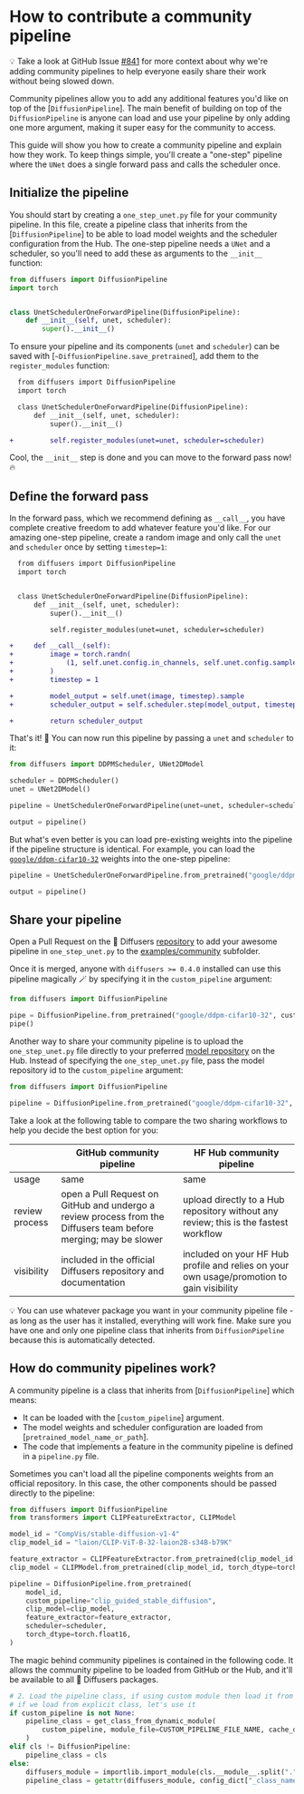 <!--Copyright 2023 The HuggingFace Team. All rights reserved.

Licensed under the Apache License, Version 2.0 (the "License"); you may not use this file except in compliance with
the License. You may obtain a copy of the License at

http://www.apache.org/licenses/LICENSE-2.0

Unless required by applicable law or agreed to in writing, software distributed under the License is distributed on
an "AS IS" BASIS, WITHOUT WARRANTIES OR CONDITIONS OF ANY KIND, either express or implied. See the License for the
specific language governing permissions and limitations under the License.
-->

# How to contribute a community pipeline

<Tip>

💡 Take a look at GitHub Issue [#841](https://github.com/huggingface/diffusers/issues/841) for more context about why we're adding community pipelines to help everyone easily share their work without being slowed down.

</Tip>

Community pipelines allow you to add any additional features you'd like on top of the [`DiffusionPipeline`]. The main benefit of building on top of the `DiffusionPipeline` is anyone can load and use your pipeline by only adding one more argument, making it super easy for the community to access.

This guide will show you how to create a community pipeline and explain how they work. To keep things simple, you'll create a "one-step" pipeline where the `UNet` does a single forward pass and calls the scheduler once.

## Initialize the pipeline

You should start by creating a `one_step_unet.py` file for your community pipeline. In this file, create a pipeline class that inherits from the [`DiffusionPipeline`] to be able to load model weights and the scheduler configuration from the Hub. The one-step pipeline needs a `UNet` and a scheduler, so you'll need to add these as arguments to the `__init__` function:

```python
from diffusers import DiffusionPipeline
import torch


class UnetSchedulerOneForwardPipeline(DiffusionPipeline):
    def __init__(self, unet, scheduler):
        super().__init__()
```

To ensure your pipeline and its components (`unet` and `scheduler`) can be saved with [`~DiffusionPipeline.save_pretrained`], add them to the `register_modules` function:

```diff
  from diffusers import DiffusionPipeline
  import torch

  class UnetSchedulerOneForwardPipeline(DiffusionPipeline):
      def __init__(self, unet, scheduler):
          super().__init__()

+         self.register_modules(unet=unet, scheduler=scheduler)
```

Cool, the `__init__` step is done and you can move to the forward pass now! 🔥 

## Define the forward pass

In the forward pass, which we recommend defining as `__call__`, you have complete creative freedom to add whatever feature you'd like. For our amazing one-step pipeline, create a random image and only call the `unet` and `scheduler` once by setting `timestep=1`:

```diff
  from diffusers import DiffusionPipeline
  import torch


  class UnetSchedulerOneForwardPipeline(DiffusionPipeline):
      def __init__(self, unet, scheduler):
          super().__init__()

          self.register_modules(unet=unet, scheduler=scheduler)

+     def __call__(self):
+         image = torch.randn(
+             (1, self.unet.config.in_channels, self.unet.config.sample_size, self.unet.config.sample_size),
+         )
+         timestep = 1

+         model_output = self.unet(image, timestep).sample
+         scheduler_output = self.scheduler.step(model_output, timestep, image).prev_sample

+         return scheduler_output
```

That's it! 🚀 You can now run this pipeline by passing a `unet` and `scheduler` to it:

```python
from diffusers import DDPMScheduler, UNet2DModel

scheduler = DDPMScheduler()
unet = UNet2DModel()

pipeline = UnetSchedulerOneForwardPipeline(unet=unet, scheduler=scheduler)

output = pipeline()
```

But what's even better is you can load pre-existing weights into the pipeline if the pipeline structure is identical. For example, you can load the [`google/ddpm-cifar10-32`](https://huggingface.co/google/ddpm-cifar10-32) weights into the one-step pipeline:

```python
pipeline = UnetSchedulerOneForwardPipeline.from_pretrained("google/ddpm-cifar10-32")

output = pipeline()
```

## Share your pipeline

Open a Pull Request on the 🧨 Diffusers [repository](https://github.com/huggingface/diffusers) to add your awesome pipeline in `one_step_unet.py` to the [examples/community](https://github.com/huggingface/diffusers/tree/main/examples/community) subfolder.

Once it is merged, anyone with `diffusers >= 0.4.0` installed can use this pipeline magically 🪄 by specifying it in the `custom_pipeline` argument:

```python
from diffusers import DiffusionPipeline

pipe = DiffusionPipeline.from_pretrained("google/ddpm-cifar10-32", custom_pipeline="one_step_unet")
pipe()
```

Another way to share your community pipeline is to upload the `one_step_unet.py` file directly to your preferred [model repository](https://huggingface.co/docs/hub/models-uploading) on the Hub. Instead of specifying the `one_step_unet.py` file, pass the model repository id to the `custom_pipeline` argument:

```python
from diffusers import DiffusionPipeline

pipeline = DiffusionPipeline.from_pretrained("google/ddpm-cifar10-32", custom_pipeline="stevhliu/one_step_unet")
```

Take a look at the following table to compare the two sharing workflows to help you decide the best option for you:

|                | GitHub community pipeline                                                                                        | HF Hub community pipeline                                                                 |
|----------------|------------------------------------------------------------------------------------------------------------------|-------------------------------------------------------------------------------------------|
| usage          | same                                                                                                             | same                                                                                      |
| review process | open a Pull Request on GitHub and undergo a review process from the Diffusers team before merging; may be slower | upload directly to a Hub repository without any review; this is the fastest workflow      |
| visibility     | included in the official Diffusers repository and documentation                                                  | included on your HF Hub profile and relies on your own usage/promotion to gain visibility |

<Tip>

💡 You can use whatever package you want in your community pipeline file - as long as the user has it installed, everything will work fine. Make sure you have one and only one pipeline class that inherits from `DiffusionPipeline` because this is automatically detected.

</Tip>

## How do community pipelines work?

A community pipeline is a class that inherits from [`DiffusionPipeline`] which means:

- It can be loaded with the [`custom_pipeline`] argument.
- The model weights and scheduler configuration are loaded from [`pretrained_model_name_or_path`].
- The code that implements a feature in the community pipeline is defined in a `pipeline.py` file.

Sometimes you can't load all the pipeline components weights from an official repository. In this case, the other components should be passed directly to the pipeline:

```python
from diffusers import DiffusionPipeline
from transformers import CLIPFeatureExtractor, CLIPModel

model_id = "CompVis/stable-diffusion-v1-4"
clip_model_id = "laion/CLIP-ViT-B-32-laion2B-s34B-b79K"

feature_extractor = CLIPFeatureExtractor.from_pretrained(clip_model_id)
clip_model = CLIPModel.from_pretrained(clip_model_id, torch_dtype=torch.float16)

pipeline = DiffusionPipeline.from_pretrained(
    model_id,
    custom_pipeline="clip_guided_stable_diffusion",
    clip_model=clip_model,
    feature_extractor=feature_extractor,
    scheduler=scheduler,
    torch_dtype=torch.float16,
)
```

The magic behind community pipelines is contained in the following code. It allows the community pipeline to be loaded from GitHub or the Hub, and it'll be available to all 🧨 Diffusers packages.

```python
# 2. Load the pipeline class, if using custom module then load it from the hub
# if we load from explicit class, let's use it
if custom_pipeline is not None:
    pipeline_class = get_class_from_dynamic_module(
        custom_pipeline, module_file=CUSTOM_PIPELINE_FILE_NAME, cache_dir=custom_pipeline
    )
elif cls != DiffusionPipeline:
    pipeline_class = cls
else:
    diffusers_module = importlib.import_module(cls.__module__.split(".")[0])
    pipeline_class = getattr(diffusers_module, config_dict["_class_name"])
```
